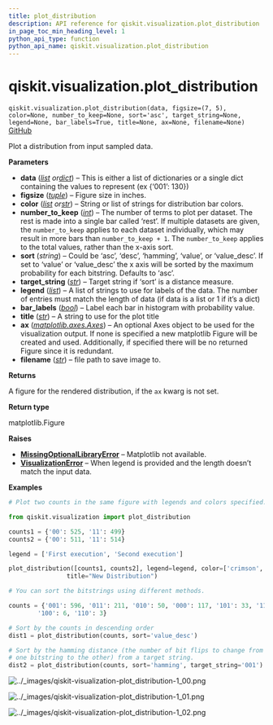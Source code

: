 ```yaml
---
title: plot_distribution
description: API reference for qiskit.visualization.plot_distribution
in_page_toc_min_heading_level: 1
python_api_type: function
python_api_name: qiskit.visualization.plot_distribution
---
```


<span id="qiskit-visualization-plot-distribution" />

# qiskit.visualization.plot\_distribution

<span id="qiskit.visualization.plot_distribution" />

`qiskit.visualization.plot_distribution(data, figsize=(7, 5), color=None, number_to_keep=None, sort='asc', target_string=None, legend=None, bar_labels=True, title=None, ax=None, filename=None)` [GitHub](https://github.com/qiskit/qiskit/tree/stable/0.45/qiskit/visualization/counts_visualization.py "view source code")

Plot a distribution from input sampled data.

**Parameters**

*   **data** ([*list*](https://docs.python.org/3/library/stdtypes.html#list "(in Python v3.12)")  *or*[*dict*](https://docs.python.org/3/library/stdtypes.html#dict "(in Python v3.12)")) – This is either a list of dictionaries or a single dict containing the values to represent (ex \{‘001’: 130})
*   **figsize** ([*tuple*](https://docs.python.org/3/library/stdtypes.html#tuple "(in Python v3.12)")) – Figure size in inches.
*   **color** ([*list*](https://docs.python.org/3/library/stdtypes.html#list "(in Python v3.12)")  *or*[*str*](https://docs.python.org/3/library/stdtypes.html#str "(in Python v3.12)")) – String or list of strings for distribution bar colors.
*   **number\_to\_keep** ([*int*](https://docs.python.org/3/library/functions.html#int "(in Python v3.12)")) – The number of terms to plot per dataset. The rest is made into a single bar called ‘rest’. If multiple datasets are given, the `number_to_keep` applies to each dataset individually, which may result in more bars than `number_to_keep + 1`. The `number_to_keep` applies to the total values, rather than the x-axis sort.
*   **sort** (*string*) – Could be ‘asc’, ‘desc’, ‘hamming’, ‘value’, or ‘value\_desc’. If set to ‘value’ or ‘value\_desc’ the x axis will be sorted by the maximum probability for each bitstring. Defaults to ‘asc’.
*   **target\_string** ([*str*](https://docs.python.org/3/library/stdtypes.html#str "(in Python v3.12)")) – Target string if ‘sort’ is a distance measure.
*   **legend** ([*list*](https://docs.python.org/3/library/stdtypes.html#list "(in Python v3.12)")) – A list of strings to use for labels of the data. The number of entries must match the length of data (if data is a list or 1 if it’s a dict)
*   **bar\_labels** ([*bool*](https://docs.python.org/3/library/functions.html#bool "(in Python v3.12)")) – Label each bar in histogram with probability value.
*   **title** ([*str*](https://docs.python.org/3/library/stdtypes.html#str "(in Python v3.12)")) – A string to use for the plot title
*   **ax** ([*matplotlib.axes.Axes*](https://matplotlib.org/stable/api/_as_gen/matplotlib.axes.Axes.html#matplotlib.axes.Axes "(in Matplotlib v3.8.2)")) – An optional Axes object to be used for the visualization output. If none is specified a new matplotlib Figure will be created and used. Additionally, if specified there will be no returned Figure since it is redundant.
*   **filename** ([*str*](https://docs.python.org/3/library/stdtypes.html#str "(in Python v3.12)")) – file path to save image to.

**Returns**

A figure for the rendered distribution, if the `ax` kwarg is not set.

**Return type**

matplotlib.Figure

**Raises**

*   [**MissingOptionalLibraryError**](exceptions#qiskit.exceptions.MissingOptionalLibraryError "qiskit.exceptions.MissingOptionalLibraryError") – Matplotlib not available.
*   [**VisualizationError**](visualization#qiskit.visualization.VisualizationError "qiskit.visualization.VisualizationError") – When legend is provided and the length doesn’t match the input data.

**Examples**

```python
# Plot two counts in the same figure with legends and colors specified.

from qiskit.visualization import plot_distribution

counts1 = {'00': 525, '11': 499}
counts2 = {'00': 511, '11': 514}

legend = ['First execution', 'Second execution']

plot_distribution([counts1, counts2], legend=legend, color=['crimson','midnightblue'],
                title="New Distribution")

# You can sort the bitstrings using different methods.

counts = {'001': 596, '011': 211, '010': 50, '000': 117, '101': 33, '111': 8,
        '100': 6, '110': 3}

# Sort by the counts in descending order
dist1 = plot_distribution(counts, sort='value_desc')

# Sort by the hamming distance (the number of bit flips to change from
# one bitstring to the other) from a target string.
dist2 = plot_distribution(counts, sort='hamming', target_string='001')
```

![../\_images/qiskit-visualization-plot\_distribution-1\_00.png](/images/api/qiskit/0.45/qiskit-visualization-plot_distribution-1_00.png)

![../\_images/qiskit-visualization-plot\_distribution-1\_01.png](/images/api/qiskit/0.45/qiskit-visualization-plot_distribution-1_01.png)

![../\_images/qiskit-visualization-plot\_distribution-1\_02.png](/images/api/qiskit/0.45/qiskit-visualization-plot_distribution-1_02.png)

